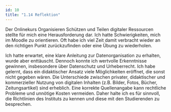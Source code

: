 ```yaml
---
id: 10
title: "1.14 Reflektion"
---
```


Der Onlinekurs Organisieren Schützen und Teilen digitaler Ressourcen stellte für mich eine Herausforderung dar. Ich hatte Schwierigkeiten, mich im Moodle zu orientieren. Oft habe ich viel Zeit damit verbracht wieder an den richtigen Punkt zurückzufinden oder eine Übung zu wiederholen.

Ich hatte erwartet, eine klare Anleitung zur Datenorganisation zu erhalten, wurde aber enttäuscht.
Dennoch konnte ich wertvolle Erkenntnisse gewinnen, insbesondere über Datenschutz und Urheberrecht. Ich habe gelernt, dass ein didaktischer Ansatz viele Möglichkeiten eröffnet, die sonst nicht gegeben wären. Die Unterschiede zwischen privater, didaktischer und kommerzieller Nutzung von digitalen Inhalten (z.B. Bilder, Fotos, Bücher, Zeitungsartikel) sind erheblich.
Eine korrekte Quellenangabe kann rechtliche Probleme und unnötige Kosten vermeiden. Daher halte ich es für sinnvoll, die Richtlinien des Instituts zu kennen und diese mit den Studierenden zu besprechen.

